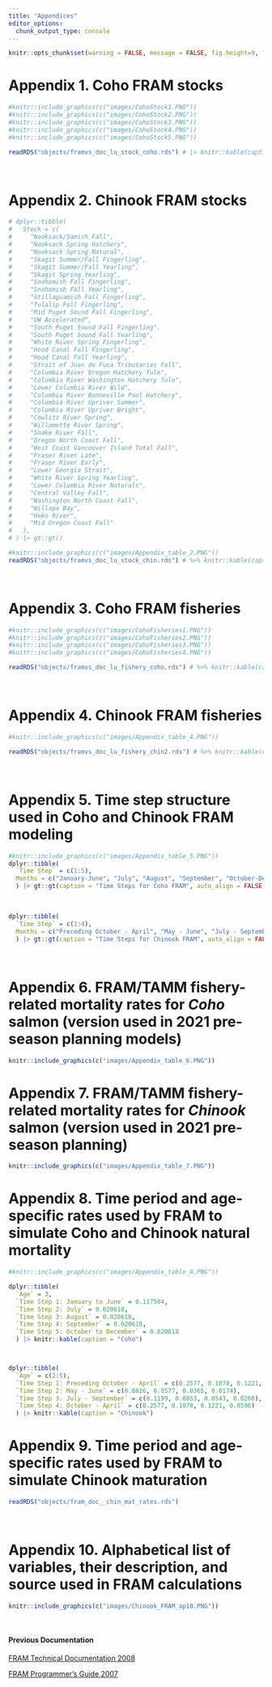 ```yaml
---
title: "Appendices"
editor_options: 
  chunk_output_type: console
---
```


```r
knitr::opts_chunk$set(warning = FALSE, message = FALSE, fig.height=9, fig.width=9)
```

# **Appendix 1.** Coho <span title = "FRAM: Fishery Regulation Assessment Model">FRAM</span> stocks

```r
#knitr::include_graphics(c("images/CohoStock1.PNG"))
#knitr::include_graphics(c("images/CohoStock2.PNG"))
#knitr::include_graphics(c("images/CohoStock3.PNG"))
#knitr::include_graphics(c("images/CohoStock4.PNG"))
#knitr::include_graphics(c("images/CohoStock5.PNG"))

readRDS("objects/framvs_doc_lu_stock_coho.rds") # |> knitr::kable(caption = "Coho stocks")
```
<br>

# **Appendix 2.** Chinook <span title = "FRAM: Fishery Regulation Assessment Model">FRAM</span> stocks

```r
# dplyr::tibble(
#   Stock = c(
#     "Nooksack/Samish Fall",
#     "Nooksack Spring Hatchery",
#     "Nooksack Spring Natural",
#     "Skagit Summer/Fall Fingerling",
#     "Skagit Summer/Fall Yearling",
#     "Skagit Spring Yearling",
#     "Snohomish Fall Fingerling",
#     "Snohomish Fall Yearling",
#     "Stillaguamish Fall Fingerling",
#     "Tulalip Fall Fingerling",
#     "Mid Puget Sound Fall Fingerling",
#     "UW Accelerated",
#     "South Puget Sound Fall Fingerling",
#     "South Puget Sound Fall Yearling",
#     "White River Spring Fingerling",
#     "Hood Canal Fall Fingerling",
#     "Hood Canal Fall Yearling",
#     "Strait of Juan de Fuca Tributaries Fall",
#     "Columbia River Oregon Hatchery Tule",
#     "Columbia River Washington Hatchery Tule",
#     "Lower Columbia River Wild",
#     "Columbia River Bonneville Pool Hatchery",
#     "Columbia River Upriver Summer",
#     "Columbia River Upriver Bright",
#     "Cowlitz River Spring",
#     "Willamette River Spring",
#     "Snake River Fall",
#     "Oregon North Coast Fall",
#     "West Coast Vancouver Island Total Fall",
#     "Fraser River Late",
#     "Fraser River Early",
#     "Lower Georgia Strait",
#     "White River Spring Yearling",
#     "Lower Columbia River Naturals",
#     "Central Valley Fall",
#     "Washington North Coast Fall",
#     "Willapa Bay",
#     "Hoko River",
#     "Mid Oregon Coast Fall"
#   ),
# ) |> gt::gt()

#knitr::include_graphics(c("images/Appendix_table_2.PNG"))
readRDS("objects/framvs_doc_lu_stock_chin.rds") # %>% knitr::kable(caption = "Chinook stocks")
```
<br>

# **Appendix 3.** Coho <span title = "FRAM: Fishery Regulation Assessment Model">FRAM</span> fisheries

```r
#knitr::include_graphics(c("images/CohoFisheries1.PNG"))
#knitr::include_graphics(c("images/CohoFisheries2.PNG"))
#knitr::include_graphics(c("images/CohoFisheries3.PNG"))
#knitr::include_graphics(c("images/CohoFisheries4.PNG"))

readRDS("objects/framvs_doc_lu_fishery_coho.rds") # %>% knitr::kable(caption = "Coho fisheries")
```
<br>

# **Appendix 4.** Chinook <span title = "FRAM: Fishery Regulation Assessment Model">FRAM</span> fisheries

```r
#knitr::include_graphics(c("images/Appendix_table_4.PNG"))

readRDS("objects/framvs_doc_lu_fishery_chin2.rds") # %>% knitr::kable(caption = "Chinook fisheries")
```
<br>

# **Appendix 5.** Time step structure used in Coho and Chinook <span title = "FRAM: Fishery Regulation Assessment Model">FRAM</span> modeling

```r
#knitr::include_graphics(c("images/Appendix_table_5.PNG"))
dplyr::tibble(
  `Time Step` = c(1:5),
  Months = c("January-June", "July", "August", "September", "October-December")
  ) |> gt::gt(caption = "Time Steps for Coho FRAM", auto_align = FALSE)
```
<br>
```r
dplyr::tibble(
  `Time Step` = c(1:4),
  Months = c("Preceding October - April", "May - June", "July - September", "October - April")
  ) |> gt::gt(caption = "Time Steps for Chinook FRAM", auto_align = FALSE)
```
<br>

# **Appendix 6.** <span title = "FRAM: Fishery Regulation Assessment Model">FRAM</span>/<span title = "TAMM: Terminal Area Management Module">TAMM</span> fishery-related mortality rates for *Coho* salmon (version used in 2021 pre-season planning models)

```r
knitr::include_graphics(c("images/Appendix_table_6.PNG"))
```

# **Appendix 7.** <span title = "FRAM: Fishery Regulation Assessment Model">FRAM</span>/<span title = "TAMM: Terminal Area Management Module">TAMM</span> fishery-related mortality rates for *Chinook* salmon (version used in 2021 pre-season planning)

```r
knitr::include_graphics(c("images/Appendix_table_7.PNG"))
```

# **Appendix 8.** Time period and age-specific rates used by <span title = "FRAM: Fishery Regulation Assessment Model">FRAM</span> to simulate Coho and Chinook natural mortality

```r
#knitr::include_graphics(c("images/Appendix_table_8.PNG"))

dplyr::tibble(
  `Age` = 3,
  `Time Step 1: January to June` = 0.117504,
  `Time Step 2: July` = 0.020618,
  `Time Step 3: August` = 0.020618,
  `Time Step 4: September` = 0.020618,
  `Time Step 5: October to December` = 0.020618
  ) |> knitr::kable(caption = "Coho")



dplyr::tibble(
  `Age` = c(2:5),
  `Time Step 1: Preceding October - April` = c(0.2577, 0.1878, 0.1221, 0.0596),
  `Time Step 2: May - June` = c(0.0816, 0.0577, 0.0365, 0.0174),
  `Time Step 3: July - September` = c(0.1199, 0.0853, 0.0543, 0.0260),
  `Time Step 4: October - April` = c(0.2577, 0.1878, 0.1221, 0.0596)
  ) |> knitr::kable(caption = "Chinook")
```

# **Appendix 9.** Time period and age-specific rates used by <span title = "FRAM: Fishery Regulation Assessment Model">FRAM</span> to simulate Chinook maturation

```r
readRDS("objects/fram_doc__chin_mat_rates.rds")
```
<br>

# **Appendix 10.** Alphabetical list of variables, their description, and source used in <span title = "FRAM: Fishery Regulation Assessment Model">FRAM</span> calculations

```r
knitr::include_graphics(c("images/Chinook_FRAM_ap10.PNG"))
```

<br>

#### Previous Documentation

<a href = "https://github.com/FRAMverse/fram_doc/raw/master/literature/FRAM_Technical_Detail_Final_1008.pdf" target = "_blank" title = "FRAM Technical Documentation 2008">FRAM Technical Documentation 2008</a>

<a href = "https://github.com/FRAMverse/fram_doc/raw/master/literature/FRAM_Programmers_Guide_Final_0707.pdf" target = "_blank" title = "FRAM Programmers Guide 2007">FRAM Programmer's Guide 2007</a>